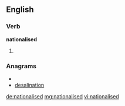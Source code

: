 ==English==

===Verb===
'''nationalised'''

# {{past of|[[nationalise]]}}

===Anagrams===
* {{alphagram|aadeiilnnost}}
* [[desalination#English|desalination]]

[[de:nationalised]]
[[mg:nationalised]]
[[vi:nationalised]]